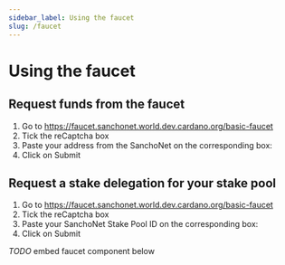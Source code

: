 ```yaml
---
sidebar_label: Using the faucet
slug: /faucet
---
```


# Using the faucet

## Request funds from the faucet

1. Go to https://faucet.sanchonet.world.dev.cardano.org/basic-faucet
2. Tick the reCaptcha box
3. Paste your address from the SanchoNet on the corresponding box:
4. Click on Submit

## Request a stake delegation for your stake pool

1. Go to https://faucet.sanchonet.world.dev.cardano.org/basic-faucet
2. Tick the reCaptcha box
3. Paste your SanchoNet Stake Pool ID on the corresponding box:
4. Click on Submit

*TODO* embed faucet component below
